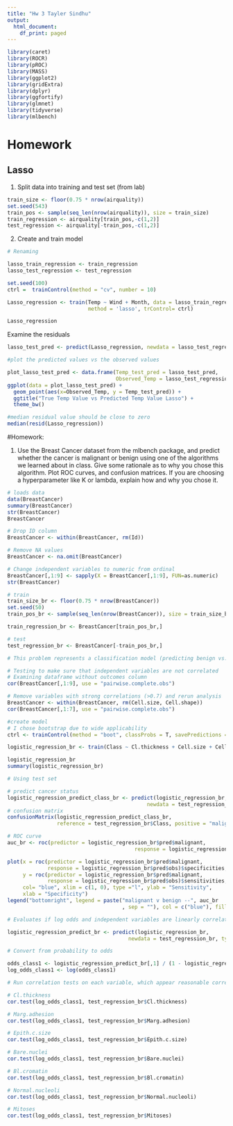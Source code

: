 ```yaml
---
title: "Hw 3 Tayler Sindhu"
output:
  html_document:
    df_print: paged
---
```


```r
library(caret)
library(ROCR)
library(pROC)
library(MASS)
library(ggplot2)
library(gridExtra)
library(dplyr)
library(ggfortify)
library(glmnet)
library(tidyverse)
library(mlbench)
```
# Homework

## Lasso

1. Split data into training and test set (from lab)
```r
train_size <- floor(0.75 * nrow(airquality))
set.seed(543)
train_pos <- sample(seq_len(nrow(airquality)), size = train_size)
train_regression <- airquality[train_pos,-c(1,2)]
test_regression <- airquality[-train_pos,-c(1,2)]
```

2. Create and train model 
```r
# Renaming

lasso_train_regression <- train_regression
lasso_test_regression <- test_regression

set.seed(100)
ctrl =  trainControl(method = "cv", number = 10)

Lasso_regression <- train(Temp ~ Wind + Month, data = lasso_train_regression,
                          method = 'lasso', trControl= ctrl)
```

```r
Lasso_regression 
```

Examine the residuals 
```r
lasso_test_pred <- predict(Lasso_regression, newdata = lasso_test_regression)

#plot the predicted values vs the observed values

plot_lasso_test_pred <- data.frame(Temp_test_pred = lasso_test_pred, 
                                   Observed_Temp = lasso_test_regression$Temp)
ggplot(data = plot_lasso_test_pred) +
  geom_point(aes(x=Observed_Temp, y = Temp_test_pred)) + 
  ggtitle("True Temp Value vs Predicted Temp Value Lasso") +
  theme_bw()

#median residual value should be close to zero
median(resid(Lasso_regression))
```

#Homework:

1. Use the Breast Cancer dataset from the mlbench package, and predict whether the cancer is malignant or benign using one of the algorithms we learned about in class. Give some rationale as to why you chose this algorithm. Plot ROC curves, and confusion matrices. If you are choosing a hyperparameter like K or lambda, explain how and why you chose it. 
```r
# loads data
data(BreastCancer)
summary(BreastCancer)
str(BreastCancer)
BreastCancer
```

```r
# Drop ID column
BreastCancer <- within(BreastCancer, rm(Id))

# Remove NA values
BreastCancer <- na.omit(BreastCancer)

# Change independent variables to numeric from ordinal
BreastCancer[,1:9] <- sapply(X = BreastCancer[,1:9], FUN=as.numeric)
str(BreastCancer)

# train
train_size_br <- floor(0.75 * nrow(BreastCancer))
set.seed(50)
train_pos_br <- sample(seq_len(nrow(BreastCancer)), size = train_size_br)

train_regression_br <- BreastCancer[train_pos_br,]

# test
test_regression_br <- BreastCancer[-train_pos_br,]

# This problem represents a classification model (predicting benign vs. malignant,) so we will not use linear regression. Other models that we have learned include logistic regression, LDA, QDA, and KNN. I chose multiple logistic regression because it does not make assumptions about the distribution of the data, n is sufficiently large, and is often used for two-class models.

# Testing to make sure that independent variables are not correlated
# Examining dataframe without outcomes column
cor(BreastCancer[,1:9], use = "pairwise.complete.obs")

# Remove variables with strong correlations (>0.7) and rerun analysis
BreastCancer <- within(BreastCancer, rm(Cell.size, Cell.shape))
cor(BreastCancer[,1:7], use = "pairwise.complete.obs")

#create model
# I chose bootstrap due to wide applicability
ctrl <- trainControl(method = "boot", classProbs = T, savePredictions = T)

logistic_regression_br <- train(Class ~ Cl.thickness + Cell.size + Cell.shape + Marg.adhesion + Epith.c.size + Bare.nuclei + Bl.cromatin + Normal.nucleoli + Mitoses, data = train_regression_br, method = "glm", family= "binomial", trControl = ctrl)

logistic_regression_br
summary(logistic_regression_br)
```

```r
# Using test set

# predict cancer status
logistic_regression_predict_class_br <- predict(logistic_regression_br, 
                                             newdata = test_regression_br)
# confusion matrix
confusionMatrix(logistic_regression_predict_class_br, 
                reference = test_regression_br$Class, positive = "malignant")
```

```r
# ROC curve
auc_br <- roc(predictor = logistic_regression_br$pred$malignant,
                                         response = logistic_regression_br$pred$obs)$auc

plot(x = roc(predictor = logistic_regression_br$pred$malignant,
             response = logistic_regression_br$pred$obs)$specificities, 
     y = roc(predictor = logistic_regression_br$pred$malignant, 
             response = logistic_regression_br$pred$obs)$sensitivities,
     col= "blue", xlim = c(1, 0), type ="l", ylab = "Sensitivity",
     xlab = "Specificity")
legend("bottomright", legend = paste("malignant v benign --", auc_br
                                     , sep = ""), col = c("blue"), fill = c("blue"))
```


```r
# Evaluates if log odds and independent variables are linearly correlated

logistic_regression_predict_br <- predict(logistic_regression_br, 
                                       newdata = test_regression_br, type = "prob")

# Convert from probability to odds

odds_class1 <- logistic_regression_predict_br[,1] / (1 - logistic_regression_predict_br[,1])
log_odds_class1 <- log(odds_class1)
```
```r
# Run correlation tests on each variable, which appear reasonable correlated with log odds.

# Cl.thickness
cor.test(log_odds_class1, test_regression_br$Cl.thickness)

# Marg.adhesion
cor.test(log_odds_class1, test_regression_br$Marg.adhesion)

# Epith.c.size
cor.test(log_odds_class1, test_regression_br$Epith.c.size)

# Bare.nuclei
cor.test(log_odds_class1, test_regression_br$Bare.nuclei)

# Bl.cromatin
cor.test(log_odds_class1, test_regression_br$Bl.cromatin)

# Normal.nucleoli
cor.test(log_odds_class1, test_regression_br$Normal.nucleoli)

# Mitoses
cor.test(log_odds_class1, test_regression_br$Mitoses)
```

